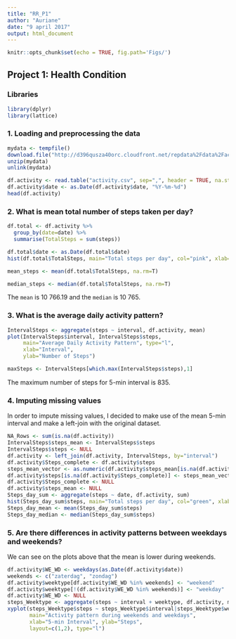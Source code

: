 ```yaml
---
title: "RR_P1"
author: "Auriane"
date: "9 april 2017"
output: html_document
---
```


```r
knitr::opts_chunk$set(echo = TRUE, fig.path='Figs/')
```
## Project 1: Health Condition

### Libraries


```r

library(dplyr)
library(lattice)
```
### 1. Loading and preprocessing the data

```r
mydata <- tempfile()
download.file("http://d396qusza40orc.cloudfront.net/repdata%2Fdata%2Factivity.zip", mydata)
unzip(mydata)
unlink(mydata)

df.activity <- read.table("activity.csv", sep=",", header = TRUE, na.strings = "NA")
df.activity$date <- as.Date(df.activity$date, "%Y-%m-%d")
head(df.activity)
```
### 2. What is mean total number of steps taken per day?

``` r
df.total <- df.activity %>%
  group_by(date=date) %>%
  summarise(TotalSteps = sum(steps))

df.total$date <- as.Date(df.total$date)
hist(df.total$TotalSteps, main="Total steps per day", col="pink", xlab="Number of steps")
```

```r
mean_steps <- mean(df.total$TotalSteps, na.rm=T)

median_steps <- median(df.total$TotalSteps, na.rm=T)
```
The `mean` is 10 766.19 and the `median` is 10 765. 

### 3. What is the average daily activity pattern?

```r
IntervalSteps <- aggregate(steps ~ interval, df.activity, mean)
plot(IntervalSteps$interval, IntervalSteps$steps, 
     main="Average Daily Activity Pattern", type="l", 
     xlab="Interval", 
     ylab="Number of Steps")
```
```r
maxSteps <- IntervalSteps[which.max(IntervalSteps$steps),1]
```

The maximum number of steps for 5-min interval is 835. 

### 4. Imputing missing values

In order to impute missing values, I decided to make use of the mean 5-min interval and make a left-join with the original dataset. 

```r
NA_Rows <- sum(is.na(df.activity))
IntervalSteps$steps_mean <- IntervalSteps$steps
IntervalSteps$steps <- NULL
df.activity <- left_join(df.activity, IntervalSteps, by="interval")
df.activity$Steps_complete <- df.activity$steps
steps_mean_vector <- as.numeric(df.activity$steps_mean[is.na(df.activity$steps)])
df.activity$steps[is.na(df.activity$Steps_complete)] <- steps_mean_vector
df.activity$Steps_complete <- NULL
df.activity$steps_mean <- NULL
Steps_day_sum <- aggregate(steps ~ date, df.activity, sum)
hist(Steps_day_sum$steps, main="Total steps per day", col="green", xlab="Number of steps")
Steps_day_mean <- mean(Steps_day_sum$steps)
Steps_day_median <- median(Steps_day_sum$steps)
```
### 5. Are there differences in activity patterns between weekdays and weekends?

We can see on the plots above that the mean is lower during weekends. 

```r
df.activity$WE_WD <- weekdays(as.Date(df.activity$date))
weekends <- c("zaterdag", "zondag")
df.activity$weektype[df.activity$WE_WD %in% weekends] <- "weekend"
df.activity$weektype[!(df.activity$WE_WD %in% weekends)] <- "weekday"
df.activity$WE_WD <- NULL
steps_Weektype <- aggregate(steps ~ interval + weektype, df.activity, mean)
xyplot(steps_Weektype$steps ~ steps_Weektype$interval|steps_Weektype$weektype, 
       main="Activity pattern during weekends and weekdays",
       xlab="5-min Interval", ylab="Steps",
       layout=c(1,2), type="l")
```
